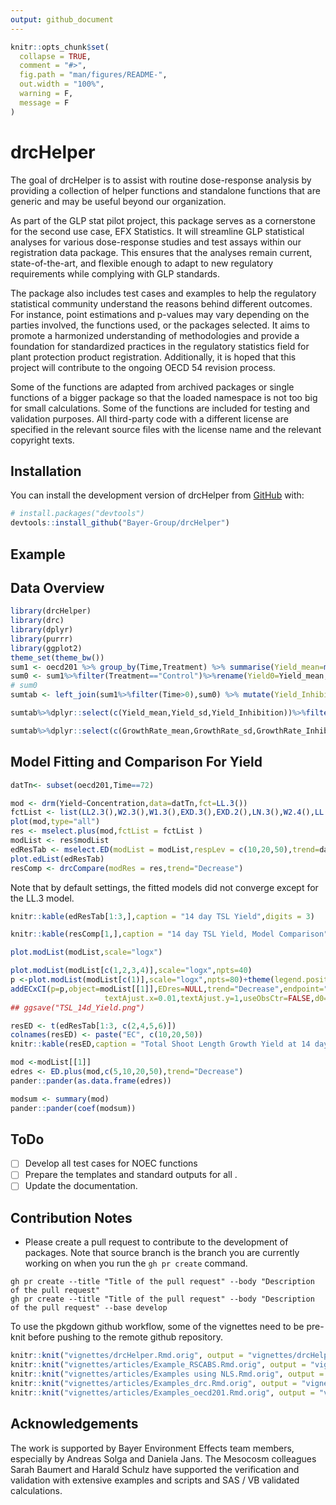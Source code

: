 ```yaml
---
output: github_document
---
```


<!-- README.md is generated from README.Rmd. Please edit that file -->

```r
knitr::opts_chunk$set(
  collapse = TRUE,
  comment = "#>",
  fig.path = "man/figures/README-",
  out.width = "100%",
  warning = F,
  message = F
)
```

# drcHelper

<!-- badges: start -->
<!-- badges: end -->

The goal of drcHelper is to assist with routine dose-response analysis by providing a collection of helper functions and standalone functions that are generic and may be useful beyond our organization.

As part of the GLP stat pilot project, this package serves as a cornerstone for the second use case, EFX Statistics. It will streamline GLP statistical analyses for various dose-response studies and test assays within our registration data package. This ensures that the analyses remain current, state-of-the-art, and flexible enough to adapt to new regulatory requirements while complying with GLP standards.

The package also includes test cases and examples to help the regulatory statistical community understand the reasons behind different outcomes. For instance, point estimations and p-values may vary depending on the parties involved, the functions used, or the packages selected. It aims to promote a harmonized understanding of methodologies and provide a foundation for standardized practices in the regulatory statistics field for plant protection product registration. Additionally, it is hoped that this project will contribute to the ongoing OECD 54 revision process.

Some of the functions are adapted from archived packages or single functions of a bigger package so that the loaded namespace is not too big for small calculations. Some of the functions are included for testing and validation purposes. All third-party code with a different license are specified in the relevant source files with the license name and the relevant copyright texts.

## Installation

You can install the development version of drcHelper from [GitHub](https://github.com/) with:

``` r
# install.packages("devtools")
devtools::install_github("Bayer-Group/drcHelper")
```

## Example

## Data Overview

```r
library(drcHelper)
library(drc)
library(dplyr)
library(purrr)
library(ggplot2)
theme_set(theme_bw())
sum1 <- oecd201 %>% group_by(Time,Treatment) %>% summarise(Yield_mean=mean(Yield),Yield_sd=sd(Yield),GrowthRate_mean=mean(GrowthRate),GrowthRate_sd=sd(GrowthRate))
sum0 <- sum1%>%filter(Treatment=="Control")%>%rename(Yield0=Yield_mean,GrowthRate0=GrowthRate_mean)%>%dplyr::select(c(Time,Yield0,GrowthRate0))
# sum0
sumtab <- left_join(sum1%>%filter(Time>0),sum0) %>% mutate(Yield_Inhibition=(Yield0-Yield_mean)/Yield0*100,GrowthRate_Inhibition=(GrowthRate0-GrowthRate_mean)/GrowthRate0*100) %>% dplyr::select(c(Time,Treatment,Yield_mean,Yield_sd,Yield_Inhibition,GrowthRate_mean,GrowthRate_sd,GrowthRate_Inhibition))
```


```r
sumtab%>%dplyr::select(c(Yield_mean,Yield_sd,Yield_Inhibition))%>%filter(Time==72)%>%knitr::kable(.,digits = 2,caption="<center><strong>Yield Summary at Time 72h<strong><center>",escape = FALSE)##%>% kableExtra::kable_styling(bootstrap_options = "striped")##%>%kableExtra::kable_classic_2()
```


```r
sumtab%>%dplyr::select(c(GrowthRate_mean,GrowthRate_sd,GrowthRate_Inhibition))%>%filter(Time==72)%>%knitr::kable(.,digits = 2,caption="<center><strong>Growth Rate Summary at Time 72h<strong><center>",escape = FALSE)##%>%kableExtra::kable_classic()
```

## Model Fitting and Comparison For Yield

```r
datTn<- subset(oecd201,Time==72)

mod <- drm(Yield~Concentration,data=datTn,fct=LL.3())
fctList <- list(LL2.3(),W2.3(),W1.3(),EXD.3(),EXD.2(),LN.3(),W2.4(),LL.4(),LL2.4())
plot(mod,type="all")
res <- mselect.plus(mod,fctList = fctList )
modList <- res$modList
edResTab <- mselect.ED(modList = modList,respLev = c(10,20,50),trend=datTn$Trend_Yield[1])
plot.edList(edResTab)
resComp <- drcCompare(modRes = res,trend="Decrease")
```
Note that by default settings, the fitted models did not converge except for the LL.3 model. 

```r
knitr::kable(edResTab[1:3,],caption = "14 day TSL Yield",digits = 3)
```

```r
knitr::kable(resComp[1,],caption = "14 day TSL Yield, Model Comparison",digits = 3)
```

```r
plot.modList(modList,scale="logx")

```

```r
plot.modList(modList[c(1,2,3,4)],scale="logx",npts=40)
p <-plot.modList(modList[c(1)],scale="logx",npts=80)+theme(legend.position = "none")+ggtitle("14 day Total Shoot Length, \n3-parameter type II Weibull Model Fit")
addECxCI(p=p,object=modList[[1]],EDres=NULL,trend="Decrease",endpoint="EC", respLev=c(10,20,50),
                     textAjust.x=0.01,textAjust.y=1,useObsCtr=FALSE,d0=NULL,textsize = 4,lineheight = 1,xmin=0.012)+ylab("Total Shoot Length [cm]") + xlab("Concentration [µg a.s./L]")
## ggsave("TSL_14d_Yield.png")
```

```r
resED <- t(edResTab[1:3, c(2,4,5,6)])
colnames(resED) <- paste("EC", c(10,20,50))
knitr::kable(resED,caption = "Total Shoot Length Growth Yield at 14 day",digits = 3)
```

```r

mod <-modList[[1]]
edres <- ED.plus(mod,c(5,10,20,50),trend="Decrease")
pander::pander(as.data.frame(edres))

```


```r
modsum <- summary(mod)
pander::pander(coef(modsum))
```


## ToDo

- [ ] Develop all test cases for NOEC functions
- [ ] Prepare the templates and standard outputs for all . 
- [ ] Update the documentation. 

## Contribution Notes

- Please create a pull request to contribute to the development of packages. Note that source branch is the branch you are currently working on when you run the `gh pr create` command. 

```
gh pr create --title "Title of the pull request" --body "Description of the pull request"
gh pr create --title "Title of the pull request" --body "Description of the pull request" --base develop
```
To use the pkgdown github workflow, some of the vignettes need to be pre-knit before pushing to the remote github repository.

```r
knitr::knit("vignettes/drcHelper.Rmd.orig", output = "vignettes/drcHelper.Rmd")
knitr::knit("vignettes/articles/Example_RSCABS.Rmd.orig", output = "vignettes/articles/Example_RSCABS.Rmd")
knitr::knit("vignettes/articles/Examples using NLS.Rmd.orig", output = "vignettes/articles/Examples using NLS.Rmd")
knitr::knit("vignettes/articles/Examples_drc.Rmd.orig", output = "vignettes/articles/Examples_drc.Rmd")
knitr::knit("vignettes/articles/Examples_oecd201.Rmd.orig", output = "vignettes/articles/Examples_oecd201.Rmd")
```
## Acknowledgements

The work is supported by Bayer Environment Effects team members, especially by Andreas Solga and Daniela Jans. The Mesocosm colleagues Sarah Baumert and Harald Schulz have supported the verification and validation with extensive examples and scripts and SAS / VB validated calculations.  


